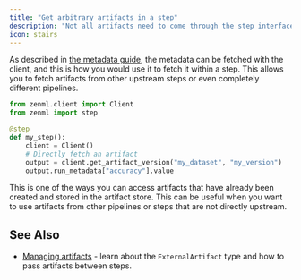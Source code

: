 ```yaml
---
title: "Get arbitrary artifacts in a step"
description: "Not all artifacts need to come through the step interface from direct upstream steps."
icon: stairs
---
```


As described in [the metadata guide](/v/0.66.0/usage/resource-data-management/track-metrics-metadata/logging-metadata), the metadata can be fetched with the client, and this is how you would use it to fetch it within a step. This allows you to fetch artifacts from other upstream steps or even completely different pipelines.

```py
from zenml.client import Client
from zenml import step

@step
def my_step():
    client = Client()
    # Directly fetch an artifact
    output = client.get_artifact_version("my_dataset", "my_version")
    output.run_metadata["accuracy"].value
```

This is one of the ways you can access artifacts that have already been created and stored in the artifact store. This can be useful when you want to use artifacts from other pipelines or steps that are not directly upstream.

## See Also

* [Managing artifacts](/v/0.66.0/user-guide/guides/starter-guide/manage-artifacts) \- learn about the `ExternalArtifact` type and how to pass artifacts between steps.
